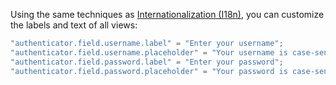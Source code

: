 Using the same techniques as [Internationalization (I18n)](#internationalization-i18n), you can customize the labels and text of all views:

```swift
"authenticator.field.username.label" = "Enter your username";
"authenticator.field.username.placeholder" = "Your username is case-sensitive";
"authenticator.field.password.label" = "Enter your password";
"authenticator.field.password.placeholder" = "Your password is case-sensitive";
```

